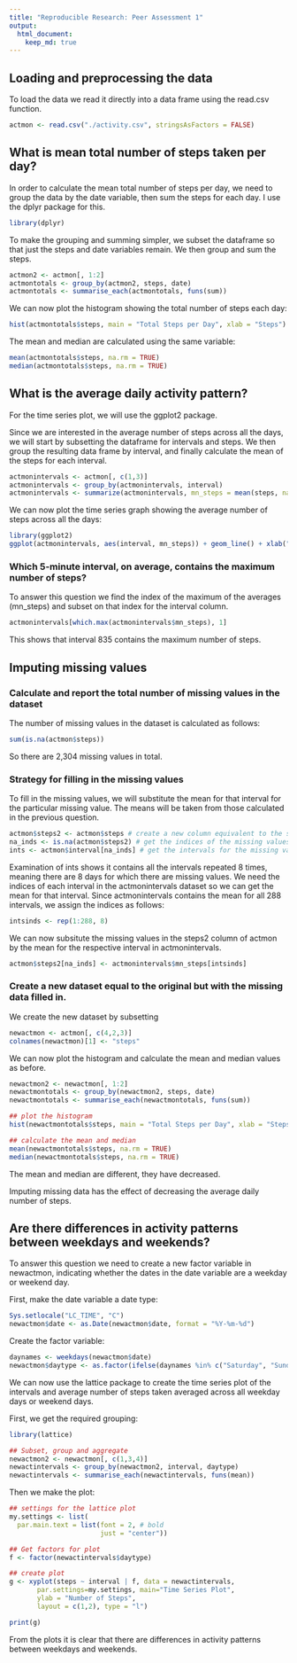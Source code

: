 ```yaml
---
title: "Reproducible Research: Peer Assessment 1"
output: 
  html_document: 
    keep_md: true
---
```



## Loading and preprocessing the data
To load the data we read it directly into a data frame using the read.csv function.

```r
actmon <- read.csv("./activity.csv", stringsAsFactors = FALSE)
```


## What is mean total number of steps taken per day?
In order to calculate the mean total number of steps per day, we need to group the data by the date variable, then sum the steps for each day. I use the dplyr package for this.

```r
library(dplyr)
```

To make the grouping and summing simpler, we subset the dataframe so that just the steps and date variables remain. We then group and sum the steps. 

```r
actmon2 <- actmon[, 1:2]
actmontotals <- group_by(actmon2, steps, date)
actmontotals <- summarise_each(actmontotals, funs(sum))
```

We can now plot the histogram showing the total number of steps each day:

```r
hist(actmontotals$steps, main = "Total Steps per Day", xlab = "Steps")
```

The mean and median are calculated using the same variable:
```r
mean(actmontotals$steps, na.rm = TRUE)
median(actmontotals$steps, na.rm = TRUE)
```

## What is the average daily activity pattern?

For the time series plot, we will use the ggplot2 package. 

Since we are interested in the average number of steps across all the days, we will start by subsetting the dataframe for intervals and steps. We then group the resulting data frame by interval, and finally calculate the mean of the steps for each interval.

```r
actmonintervals <- actmon[, c(1,3)]
actmonintervals <- group_by(actmonintervals, interval)
actmonintervals <- summarize(actmonintervals, mn_steps = mean(steps, na.rm = TRUE))
```

We can now plot the time series graph showing the average number of steps across all the days:

```r
library(ggplot2)
ggplot(actmonintervals, aes(interval, mn_steps)) + geom_line() + xlab("Intervals") + ylab("Average Daily Steps")
```

### Which 5-minute interval, on average, contains the maximum number of steps?
To answer this question we find the index of the maximum of the averages (mn_steps) and subset on that index for the interval column.

```r
actmonintervals[which.max(actmonintervals$mn_steps), 1]
```

This shows that interval 835 contains the maximum number of steps.

## Imputing missing values

### Calculate and report the total number of missing values in the dataset 
The number of missing values in the dataset is calculated as follows:

```r
sum(is.na(actmon$steps))
```

So there are 2,304 missing values in total.

### Strategy for filling in the missing values
To fill in the missing values, we will substitute the mean for that interval for the particular missing value. The means will be taken from those calculated in the previous question.

```r
actmon$steps2 <- actmon$steps # create a new column equivalent to the steps column
na_inds <- is.na(actmon$steps2) # get the indices of the missing values 
ints <- actmon$interval[na_inds] # get the intervals for the missing values
```

Examination of ints shows it contains all the intervals repeated 8 times, meaning there are 8 days for which there are missing values. We need the indices of each interval in the actmonintervals dataset so we can get the mean for that interval. Since actmonintervals contains the mean for all 288 intervals, we assign the indices as follows:

```r
intsinds <- rep(1:288, 8)
```

We can now subsitute the missing values in the steps2 column of actmon by the mean for the respective interval in actmonintervals.

```r
actmon$steps2[na_inds] <- actmonintervals$mn_steps[intsinds]
```

### Create a new dataset equal to the original but with the missing data filled in.
We create the new dataset by subsetting
```r
newactmon <- actmon[, c(4,2,3)]
colnames(newactmon)[1] <- "steps"
```

We can now plot the histogram and calculate the mean and median values as before.

```r
newactmon2 <- newactmon[, 1:2]
newactmontotals <- group_by(newactmon2, steps, date)
newactmontotals <- summarise_each(newactmontotals, funs(sum))

## plot the histogram
hist(newactmontotals$steps, main = "Total Steps per Day", xlab = "Steps")

## calculate the mean and median
mean(newactmontotals$steps, na.rm = TRUE)
median(newactmontotals$steps, na.rm = TRUE)
```

The mean and median are different, they have decreased.

Imputing missing data has the effect of decreasing the average daily number of steps.

## Are there differences in activity patterns between weekdays and weekends?

To answer this question we need to create a new factor variable in newactmon, indicating whether the dates in the date variable are a weekday or weekend day.

First, make the date variable a date type:
```r
Sys.setlocale("LC_TIME", "C")
newactmon$date <- as.Date(newactmon$date, format = "%Y-%m-%d")
```

Create the factor variable:
```r
daynames <- weekdays(newactmon$date)
newactmon$daytype <- as.factor(ifelse(daynames %in% c("Saturday", "Sunday"), "Weekend", "Weekday"))
```

We can now use the lattice package to create the time series plot of the intervals and average number of steps taken averaged across all weekday days or weekend days.

First,  we get the required grouping:

```r
library(lattice)

## Subset, group and aggregate
newactmon2 <- newactmon[, c(1,3,4)]
newactintervals <- group_by(newactmon2, interval, daytype)
newactintervals <- summarise_each(newactintervals, funs(mean))
```

Then we make the plot:

```r
## settings for the lattice plot 
my.settings <- list(
  par.main.text = list(font = 2, # bold
                       just = "center"))

## Get factors for plot
f <- factor(newactintervals$daytype)

## create plot
g <- xyplot(steps ~ interval | f, data = newactintervals, 
       par.settings=my.settings, main="Time Series Plot", 
       ylab = "Number of Steps",
       layout = c(1,2), type = "l")

print(g)

```

From the plots it is clear that there are differences in activity patterns between weekdays and weekends.